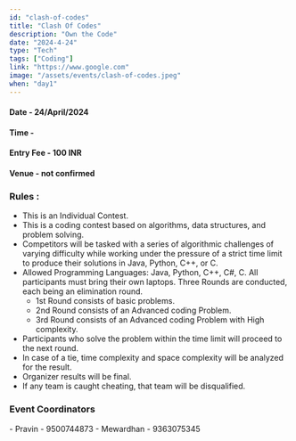 ```yaml
---
id: "clash-of-codes"
title: "Clash Of Codes"
description: "Own the Code"
date: "2024-4-24"
type: "Tech" 
tags: ["Coding"]
link: "https://www.google.com"
image: "/assets/events/clash-of-codes.jpeg"
when: "day1"
---
```


<h4>Date - 24/April/2024</h4>
<h4>Time - </h4>
<h4>Entry Fee - 100 INR </h4>
<h4>Venue - not confirmed</h4>
<h3>Rules :</h3>

- This is an Individual Contest.
- This is a coding contest based on algorithms, data structures, and problem solving.
- Competitors will be tasked with a series of algorithmic challenges of varying difficulty while working under the pressure of a strict time limit to produce their solutions in Java, Python, C++, or C.
- Allowed Programming Languages: Java, Python, C++, C#, C.
All participants must bring their own laptops.
Three Rounds are conducted, each being an elimination round.
  - 1st Round consists of basic problems.
  - 2nd Round consists of an Advanced coding Problem.
  - 3rd Round consists of an Advanced coding Problem with High complexity.
- Participants who solve the problem within the time limit will proceed to the next round.
- In case of a tie, time complexity and space complexity will be analyzed for the result.
- Organizer results will be final.
- If any team is caught cheating, that team will be disqualified.


<h3>Event Coordinators</h3>
- Pravin - 9500744873  
- Mewardhan - 9363075345